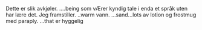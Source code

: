 {{rfc}}
Dette er slik avkjøler. ....being som vÆrer kyndig tale i enda et språk uten har lære det. Jeg framstiller. ..warm vann. ...sand...lots av lotion og frostmug med paraply. ...that er hyggelig